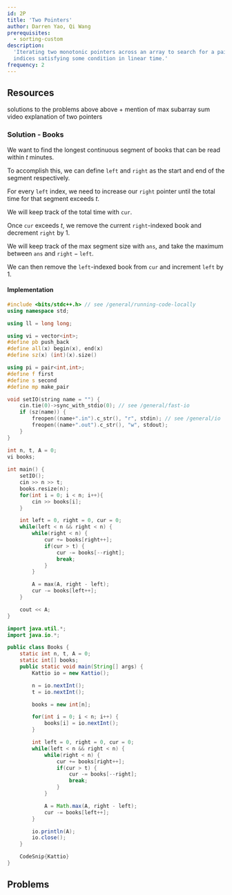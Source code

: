 ```yaml
---
id: 2P
title: 'Two Pointers'
author: Darren Yao, Qi Wang
prerequisites:
  - sorting-custom
description:
  'Iterating two monotonic pointers across an array to search for a pair of
  indices satisfying some condition in linear time.'
frequency: 2
---
```


<Problems problems="sample" />

## Resources

<Resources>
	<Resource source="CPH" title="8.1 - Two Pointers" starred>
		solutions to the problems above
	</Resource>
	<Resource source="IUSACO" title="14.1 - Two Pointers">
		above + mention of max subarray sum
	</Resource>
	<Resource
		source="CF"
		title="CF Edu"
		url="https://codeforces.com/edu/course/2/lesson/9"
		starred
	>
		video explanation of two pointers
	</Resource>
</Resources>

<FocusProblem problem="book" />

### Solution - Books

We want to find the longest continuous segment of books that can be read within $t$ minutes. 

To accomplish this, we can define $\texttt{left}$ and $\texttt{right}$ as the start and end of the segment respectively.

For every $\texttt{left}$ index, we need to increase our $\texttt{right}$ pointer until the total time for that segment exceeds $t$.

We will keep track of the total time with $\texttt{cur}$.

Once $\texttt{cur}$ exceeds $t$, we remove the current $\texttt{right}$-indexed book and decrement $\texttt{right}$ by 1.

We will keep track of the max segment size with $\texttt{ans}$, and take the maximum between $\texttt{ans}$ and $\texttt{right} - \texttt{left}$.

We can then remove the $\texttt{left}$-indexed book from $\texttt{cur}$ and increment $\texttt{left}$ by 1.

#### Implementation

<LanguageSection>

<CPPSection>


```cpp
#include <bits/stdc++.h> // see /general/running-code-locally
using namespace std;

using ll = long long;

using vi = vector<int>;
#define pb push_back
#define all(x) begin(x), end(x)
#define sz(x) (int)(x).size()

using pi = pair<int,int>;
#define f first
#define s second
#define mp make_pair

void setIO(string name = "") {
	cin.tie(0)->sync_with_stdio(0); // see /general/fast-io
	if (sz(name)) {
		freopen((name+".in").c_str(), "r", stdin); // see /general/io
		freopen((name+".out").c_str(), "w", stdout);
	}
}

int n, t, A = 0;
vi books;
    
int main() {
    setIO();
    cin >> n >> t;
    books.resize(n);
    for(int i = 0; i < n; i++){
        cin >> books[i];
    }

    int left = 0, right = 0, cur = 0;
    while(left < n && right < n) {
        while(right < n) {
            cur += books[right++];
            if(cur > t) {
                cur -= books[--right]; 
                break;
            }
        }

        A = max(A, right - left);
        cur -= books[left++];
    }

    cout << A;
}
```

</CPPSection>

<JavaSection>

```java
import java.util.*;
import java.io.*;

public class Books {
    static int n, t, A = 0;
    static int[] books;
    public static void main(String[] args) {
        Kattio io = new Kattio();

        n = io.nextInt();
        t = io.nextInt();

        books = new int[n];

        for(int i = 0; i < n; i++) {
            books[i] = io.nextInt();
        }

        int left = 0, right = 0, cur = 0;
        while(left < n && right < n) {
            while(right < n) {
                cur += books[right++];
                if(cur > t) {
                    cur -= books[--right]; 
                    break;
                }
            }

            A = Math.max(A, right - left);
            cur -= books[left++];
        }

        io.println(A);
        io.close();
    }

    CodeSnip{Kattio}
}
```

</JavaSection>

</LanguageSection>

## Problems

<Problems problems="ad" />
